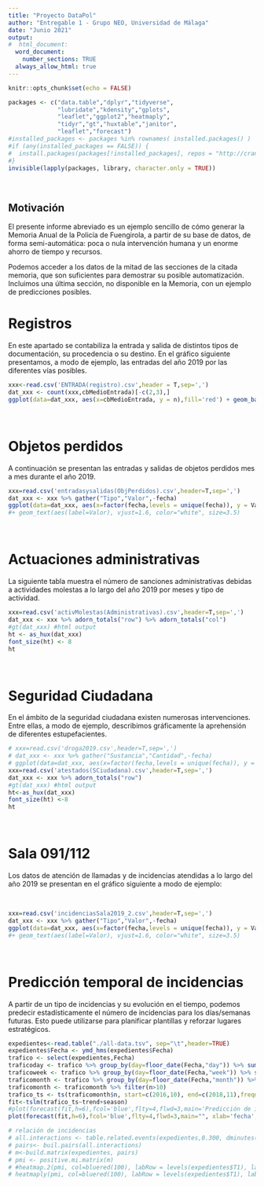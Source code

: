 ```yaml
---
title: "Proyecto DataPol"
author: "Entregable 1 - Grupo NEO, Universidad de Málaga"
date: "Junio 2021"
output:
#  html_document:
  word_document:
    number_sections: TRUE
  always_allow_html: true
---
```


```r
knitr::opts_chunk$set(echo = FALSE)
```

```r
packages <- c("data.table","dplyr","tidyverse",
              "lubridate","kdensity","gplots",
              "leaflet","ggplot2","heatmaply",
              "tidyr","gt","huxtable","janitor",
              "leaflet","forecast")
#installed_packages <- packages %in% rownames( installed.packages() )
#if (any(installed_packages == FALSE)) {
#  install.packages(packages[!installed_packages], repos = "http://cran.us.r-project.org")
#}
invisible(lapply(packages, library, character.only = TRUE))
```

<br/>

## Motivación {-}
El presente informe abreviado es un ejemplo sencillo de cómo generar la Memoria Anual de la Policía de Fuengirola, a partir de su base de datos, de forma semi-automática: poca o nula intervención humana y un enorme ahorro de tiempo y recursos.

Podemos acceder a los datos de la mitad de las secciones de la citada memoria, que son suficientes para demostrar su posible automatización. Incluimos una última sección, no disponible en la Memoria, con un ejemplo de predicciones posibles.


# Registros

En este apartado se contabiliza la entrada y salida de distintos tipos de documentación, su procedencia o su destino. En el gráfico siguiente presentamos, a modo de ejemplo, las entradas del año 2019 por las diferentes vías posibles.

```r
xxx<-read.csv('ENTRADA(registro).csv',header = T,sep=',')
dat_xxx <- count(xxx,cbMedioEntrada)[-c(2,3),]
ggplot(data=dat_xxx, aes(x=cbMedioEntrada, y = n),fill='red') + geom_bar(stat="identity",fill="steelblue") + theme_minimal() + xlab('') + ylab('número') +  theme(axis.text.x = element_text(angle = 90, vjust=0.1)) + geom_text(aes(label=n), vjust=-0.3, color="black", size=3.5)
```
<br/>

# Objetos perdidos

A continuación se presentan las entradas y salidas de objetos perdidos mes a mes durante el año 2019.

```r
xxx=read.csv('entradasysalidas(ObjPerdidos).csv',header=T,sep=',')
dat_xxx <- xxx %>% gather("Tipo","Valor",-fecha)
ggplot(data=dat_xxx, aes(x=factor(fecha,levels = unique(fecha)), y = Valor, fill = Tipo)) + geom_bar(stat="identity")+theme_minimal() + xlab('fecha') + coord_flip() 
#+ geom_text(aes(label=Valor), vjust=1.6, color="white", size=3.5)
```
<br/>

# Actuaciones administrativas

La siguiente tabla muestra el número de sanciones administrativas debidas a actividades molestas a lo largo del año 2019 por meses y tipo de actividad.


```r
xxx=read.csv('activMolestas(Administrativas).csv',header=T,sep=',')
dat_xxx <- xxx %>% adorn_totals("row") %>% adorn_totals("col")
#gt(dat_xxx) #html output
ht <- as_hux(dat_xxx)
font_size(ht) <- 8
ht
```
<br/>

# Seguridad Ciudadana

En el ámbito de la seguridad ciudadana existen numerosas intervenciones. Entre ellas, a modo de ejemplo, describimos gráficamente la aprehensión de diferentes estupefacientes.


```r
# xxx=read.csv('droga2019.csv',header=T,sep=',')
# dat_xxx <- xxx %>% gather("Sustancia","Cantidad",-fecha)
# ggplot(data=dat_xxx, aes(x=factor(fecha,levels = unique(fecha)), y = Cantidad, fill = Sustancia)) + geom_bar(stat="identity")+theme_minimal() + xlab('fecha')
xxx=read.csv('atestados(SCiudadana).csv',header=T,sep=',')
dat_xxx <- xxx %>% adorn_totals("row")
#gt(dat_xxx) #html output
ht<-as_hux(dat_xxx)
font_size(ht) <-8
ht
```
<br/>

# Sala 091/112

Los datos de atención de llamadas y de incidencias atendidas a lo largo del año 2019 se presentan en el gráfico siguiente a modo de ejemplo:

<br/>

```r
xxx=read.csv('incidenciasSala2019_2.csv',header=T,sep=',')
dat_xxx <- xxx %>% gather("Tipo","Valor",-fecha)
ggplot(data=dat_xxx, aes(x=factor(fecha,levels = unique(fecha)), y = Valor, fill = Tipo)) + geom_bar(stat="identity")+theme_minimal() + xlab('fecha') 
#+ geom_text(aes(label=Valor), vjust=1.6, color="white", size=3.5)
```

<!-- # Mapa de incidencias de Fuengirola -->
<!-- ```{r, echo=FALSE} -->
<!-- expedientes<-read.table("./all-data.tsv", sep="\t",header=TRUE) -->
<!-- expedientes <- expedientes %>% filter(expedientes$X > 0) -->
<!-- expedientes$Fecha <-  ymd_hms(expedientes$Fecha) -->
<!-- expedientes <- expedientes[1:500,] -->
<!-- trafico<-expedientes[expedientes$T1 == "1 TRÁFICO",] -->
<!-- trafico <-  trafico %>% filter(Fecha >= "2016-11-01") %>% filter(Fecha <= "2017-03-01") -->
<!-- mappol <- leaflet() %>% addTiles() %>% setView(lng = -4.62473, lat = 36.53998, zoom = 12) -->
<!-- mappol <- mappol %>% addMarkers(head(trafico),lng=trafico$X, lat=trafico$Y) -->
<!-- mappol -->
<!-- ``` -->
<!-- 6371 * acos(cos(radians(LATITUD_ACTUAL)) * cos(radians(lat)) * cos(radians(lon) - radians(LONGITUD_ACTUAL)) + sin(radians(LATITUD_ACTUAL)) * sin(radians(lat)))) -->

<br/>

\newline
# Predicción temporal de incidencias

A partir de un tipo de incidencias y su evolución en el tiempo, podemos predecir estadísticamente el número de incidencias para los días/semanas futuras. Esto puede utilizarse para planificar plantillas y reforzar lugares estratégicos.

```r
expedientes<-read.table("./all-data.tsv", sep="\t",header=TRUE)
expedientes$Fecha <- ymd_hms(expedientes$Fecha)
trafico <- select(expedientes,Fecha)
traficoday <- trafico %>% group_by(day=floor_date(Fecha,"day")) %>% summarise(n=n())
traficoweek <- trafico %>% group_by(day=floor_date(Fecha,"week")) %>% summarise(n=n())
traficomonth <- trafico %>% group_by(day=floor_date(Fecha,"month")) %>% summarise(n=n())
traficomonth <- traficomonth %>% filter(n>10)
trafico_ts <- ts(traficomonth$n, start=c(2016,10), end=c(2018,11),frequency=12)
fit<-tslm(trafico_ts~trend+season)
#plot(forecast(fit,h=6),fcol='blue',flty=4,flwd=3,main='Predicción de incidencias',xlab='fecha',ylab='número de incidencias',lwd=3,col='blue')
plot(forecast(fit,h=6),fcol='blue',flty=4,flwd=3,main="", xlab='fecha',ylab='número de incidencias',lwd=3,col='blue')
```



```r
# relación de incidencias
# all.interactions <- table.related.events(expedientes,0.300, dminutes(30))
# pairs<- buil.pairs(all.interactions)
# m<-build.matrix(expedientes, pairs)
# pmi <- positive.mi.matrix(m)
# #heatmap.2(pmi, col=bluered(100), labRow = levels(expedientes$T1), labCol=levels(expedientes$T1))
# heatmaply(pmi, col=bluered(100), labRow = levels(expedientes$T1), labCol=levels(expedientes$T1))
```
